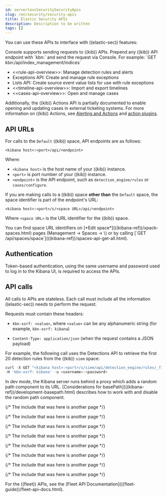 ```yaml
---
id: serverlessSecuritySecurityApis
slug: /en/security/security-apis
title: Elastic Security APIs
description: Description to be written
tags: []
---
```


<div id="security-apis"></div>

You can use these APIs to interface with ((elastic-sec)) features:

<DocCallOut title="Note">
Console supports sending requests to ((kib)) APIs. Prepend any ((kib)) API endpoint with `kbn:` and send the request via Console. For example:
`GET kbn:/api/index_management/indices`
</DocCallOut>

* \<\<rule-api-overview>>: Manage detection rules and alerts
* <DocLink id="serverlessSecurityExceptionsApiOverview">Exceptions API</DocLink>: Create and manage rule exceptions
* <DocLink id="serverlessSecurityListsApiOverview">Lists API</DocLink>: Create source event value lists for use with rule exceptions
* \<\<timeline-api-overview>>: Import and export timelines
* \<\<cases-api-overview>>: Open and manage cases

Additionally, the ((kib)) <DocLink id="serverlessSecurityActionsApiOverview">Actions API</DocLink> is partially
documented to enable opening and updating cases in external ticketing systems.
For more information on ((kib)) Actions, see
[Alerting and Actions](((kibana-ref))/alerting-getting-started.html) and
[action plugins](https://github.com/elastic/kibana/tree/master/x-pack/plugins/actions).

## API URLs

For calls to the `Default` ((kib)) space, API endpoints are as follows:

`<kibana host>:<port>/api/<endpoint>`

Where:

* `<kibana host>` is the host name of your ((kib)) instance.
* `<port>` is port number of your ((kib)) instance.
* `<endpoint>` is the API endpoint, such as `detection_engine/rules` or
    `cases/configure`.

If you are making calls to a ((kib)) space **other than** the `Default` space, the
space identifier is part of the endpoint's URL:

`<kibana host>:<port>/s/<space URL>/api/<endpoint>`

Where `<space URL>` is the URL identifier for the ((kib)) space.

<DocCallOut title="Note">
You can find space URL identifiers on
[*Edit space*](((kibana-ref))/xpack-spaces.html) pages (Management -> Spaces ->
\<space name>) or by calling
[`GET /api/spaces/space`](((kibana-ref))/spaces-api-get-all.html).
</DocCallOut>

## Authentication

Token-based authentication, using the same username and password used to log in
to the Kibana UI, is required to access the APIs.

## API calls

All calls to APIs are stateless. Each call must include all the information
((elastic-sec)) needs to perform the request.

Requests must contain these headers:

* `kbn-xsrf: <value>`, where `<value>` can be any alphanumeric string (for
    example, `kbn-xsrf: kibana`)

* `Content-Type: application/json` (when the request contains a JSON payload)

For example, the following call uses the Detections API to retrieve the first
20 detection rules from the ((kib)) `siem` space:

```js
curl -X GET "<kibana host>:<port>/s/siem/api/detection_engine/rules/_find"
-H 'kbn-xsrf: kibana' -u <username>:<password>
```

<DocCallOut title="Note">
In dev mode, the Kibana server runs behind a proxy which adds a random
path component to its URL.
[Considerations for basePath](((kibana-ref))/development-basepath.html) describes
how to work with and disable the random path component.
</DocCallOut>

{/* The include that was here is another page */}

{/* The include that was here is another page */}

{/* The include that was here is another page */}

{/* The include that was here is another page */}

{/* The include that was here is another page */}

{/* The include that was here is another page */}

{/* The include that was here is another page */}

{/* The include that was here is another page */}

<DocCallOut title="Note">
For the ((fleet)) APIs, see the
[Fleet API Documentation](((fleet-guide))/fleet-api-docs.html).
</DocCallOut>

